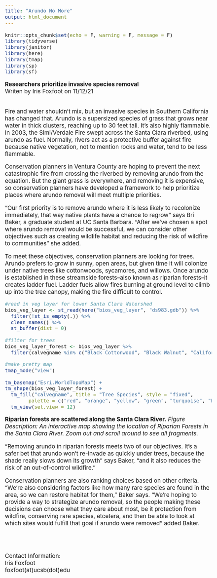 ```yaml
---
title: "Arundo No More"
output: html_document
---
```


<style type="text/css">
  body{
  font-size: 14pt;
}
</style>

```r
knitr::opts_chunk$set(echo = F, warning = F, message = F)
library(tidyverse)
library(janitor)
library(here)
library(tmap)
library(sp)
library(sf)
```

**Researchers prioritize invasive species removal**\
Writen by Iris Foxfoot on 11/12/21
\
\

Fire and water shouldn’t mix, but an invasive species in Southern California has changed that. Arundo is a supersized species of grass that grows near water in thick clusters, reaching up to 30 feet tall. It’s also highly flammable. In 2003, the Simi/Verdale Fire swept across the Santa Clara riverbed, using arundo as fuel. Normally, rivers act as a protective buffer against fire because native vegetation, not to mention rocks and water, tend to be less flammable.


Conservation planners in Ventura County are hoping to prevent the next catastrophic fire from crossing the riverbed by removing arundo from the equation. But the giant grass is everywhere, and removing it is expensive, so conservation planners have developed a framework to help prioritize places where arundo removal will meet multiple priorities.


“Our first priority is to remove arundo where it is less likely to recolonize immediately, that way native plants have a chance to regrow” says Bri Baker, a graduate student at UC Santa Barbara. “After we’ve chosen a spot where arundo removal would be successful, we can consider other objectives such as creating wildlife habitat and reducing the risk of wildfire to communities” she added.


To meet these objectives, conservation planners are looking for trees. Arundo prefers to grow in sunny, open areas, but given time it will colonize under native trees like cottonwoods, sycamores, and willows. Once arundo is established in these streamside forests--also known as riparian forests--it creates ladder fuel. Ladder fuels allow fires burning at ground level to climb up into the tree canopy, making the fire difficult to control.

```r
#read in veg layer for lower Santa Clara Watershed
bios_veg_layer <- st_read(here("bios_veg_layer", "ds983.gdb")) %>% 
  filter(!st_is_empty(.)) %>% 
  clean_names() %>% 
  st_buffer(dist = 0)
```
```r
#filter for trees
bios_veg_layer_forest <- bios_veg_layer %>% 
  filter(calvegname %in% c("Black Cottonwood", "Black Walnut", "California Sycamore", "Coast Live Oak", "Fremont Cottonwood", "Riparian Mixed Hardwood", "Willow (tree)"))
```
```r
#make pretty map
tmap_mode("view")

tm_basemap("Esri.WorldTopoMap") +
tm_shape(bios_veg_layer_forest) +
  tm_fill("calvegname", title = "Tree Species", style = "fixed",
        palette = c("red", "orange", "yellow", "green", "turquoise", "blue", "purple")) +
  tm_view(set.view = 12)
```
**Riparian forests are scattered along the Santa Clara River.** *Figure Description: An interactive map showing the location of Riparian Forests in the Santa Clara River. Zoom out and scroll around to see all fragments.*


“Removing arundo in riparian forests meets two of our objectives. It’s a safer bet that arundo won’t re-invade as quickly under trees, because the shade really slows down its growth” says Baker, “and it also reduces the risk of an out-of-control wildfire.”


Conservation planners are also ranking choices based on other criteria. “We’re also considering factors like how many rare species are found in the area, so we can restore habitat for them,” Baker says. “We’re hoping to provide a way to strategize arundo removal, so the people making these decisions can choose what they care about most, be it protection from wildfire, conserving rare species, etcetera, and then be able to look at which sites would fulfill that goal if arundo were removed” added Baker.

\
\

Contact Information:\
Iris Foxfoot \
foxfoot(at)ucsb(dot)edu
